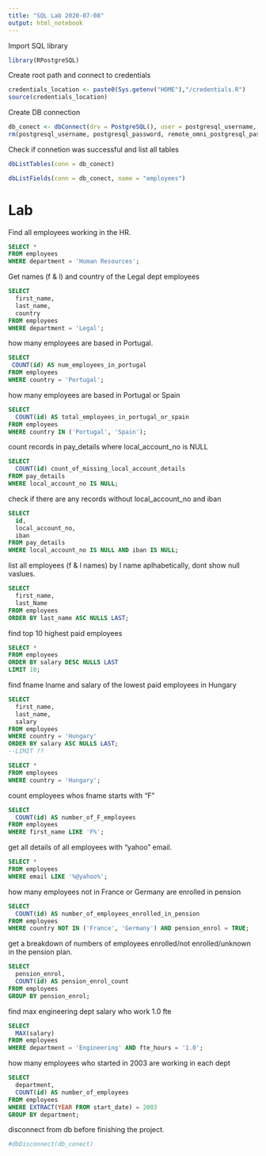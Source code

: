 ```yaml
---
title: "SQL Lab 2020-07-08"
output: html_notebook
---
```

Import SQL library
```r
library(RPostgreSQL)
```
Create root path and connect to credentials
```r
credentials_location <- paste0(Sys.getenv("HOME"),"/credentials.R")
source(credentials_location)
```
Create DB connection
```r
db_conect <- dbConnect(drv = PostgreSQL(), user = postgresql_username, password = postgresql_password, dbname = "omni_employees", host = "localhost")
rm(postgresql_username, postgresql_password, remote_omni_postgresql_password, remote_omni_postgresql_username)
```
Check if connetion was successful and list all tables
```r
dbListTables(conn = db_conect)
```
```r
dbListFields(conn = db_conect, name = "employees")
```

# Lab

Find all employees working in the HR.
```sql
SELECT *
FROM employees
WHERE department = 'Human Resources';
```
Get names (f & l) and country of the Legal dept employees
```sql
SELECT 
  first_name,
  last_name,
  country
FROM employees
WHERE department = 'Legal';
```

how many employees are based in Portugal.
```sql
SELECT
 COUNT(id) AS num_employees_in_portugal
FROM employees
WHERE country = 'Portugal';
```

how many employees are based in Portugal or Spain
```sql
SELECT 
  COUNT(id) AS total_employees_in_portugal_or_spain
FROM employees
WHERE country IN ('Portugal', 'Spain');
```

count records in pay_details where local_account_no is NULL
```sql
SELECT 
  COUNT(id) count_of_missing_local_account_details
FROM pay_details
WHERE local_account_no IS NULL;
```
check if there are any records without local_account_no and iban
```sql
SELECT 
  id, 
  local_account_no,
  iban
FROM pay_details
WHERE local_account_no IS NULL AND iban IS NULL;
```
list all employees (f & l names) by l name aplhabetically, dont show null vaslues.
```sql
SELECT
  first_name,
  last_Name
FROM employees
ORDER BY last_name ASC NULLS LAST;
```
find top 10 highest paid employees
```sql
SELECT *
FROM employees
ORDER BY salary DESC NULLS LAST
LIMIT 10;
```

find fname lname and salary of the lowest paid employees in Hungary
```sql
SELECT
  first_name,
  last_name,
  salary
FROM employees
WHERE country = 'Hungary'
ORDER BY salary ASC NULLS LAST;
--LIMIT ??
```


```sql
SELECT * 
FROM employees
WHERE country = 'Hungary';
```

count employees whos fname starts with "F"
```sql
SELECT 
  COUNT(id) AS number_of_F_employees 
FROM employees
WHERE first_name LIKE 'F%';
```
get all details of all employees with "yahoo" email.
```sql
SELECT *
FROM employees
WHERE email LIKE '%@yahoo%';
```

how many employees not in France or Germany are enrolled in pension
```sql
SELECT 
  COUNT(id) AS number_of_employees_enrolled_in_pension
FROM employees
WHERE country NOT IN ('France', 'Germany') AND pension_enrol = TRUE;
```

get a breakdown of numbers of employees enrolled/not enrolled/unknown in the pension plan.

```sql
SELECT
  pension_enrol,
  COUNT(id) AS pension_enrol_count
FROM employees
GROUP BY pension_enrol;
```
find max engineering dept salary who work 1.0 fte
```sql
SELECT 
  MAX(salary) 
FROM employees
WHERE department = 'Engineering' AND fte_hours = '1.0';
```
how many employees who started in 2003 are working in each dept
```sql
SELECT 
  department,
  COUNT(id) AS number_of_employees
FROM employees
WHERE EXTRACT(YEAR FROM start_date) = 2003
GROUP BY department;
```





disconnect from db before finishing the project.
```r
#dbDisconnect(db_conect)
```



